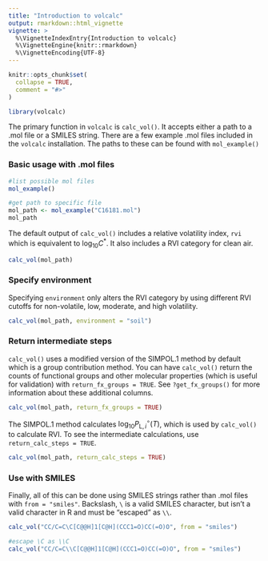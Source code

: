 ```yaml
---
title: "Introduction to volcalc"
output: rmarkdown::html_vignette
vignette: >
  %\VignetteIndexEntry{Introduction to volcalc}
  %\VignetteEngine{knitr::rmarkdown}
  %\VignetteEncoding{UTF-8}
---
```


```r
knitr::opts_chunk$set(
  collapse = TRUE,
  comment = "#>"
)
```

```r
library(volcalc)
```

The primary function in `volcalc` is `calc_vol()`.  It accepts either a path to a .mol file or a SMILES string.  There are a few example .mol files included in the `volcalc` installation.  The paths to these can be found with `mol_example()`

### Basic usage with .mol files

```r
#list possible mol files
mol_example()

#get path to specific file
mol_path <- mol_example("C16181.mol")
mol_path
```

The default output of `calc_vol()` includes a relative volatility index, `rvi` which is equivalent to $\textrm{log}_{10}C^\ast$.  It also includes a RVI category for clean air.

```r
calc_vol(mol_path)
```

### Specify environment

Specifying `environment` only alters the RVI category by using different RVI cutoffs for non-volatile, low, moderate, and high volatility.

```r
calc_vol(mol_path, environment = "soil")
```

### Return intermediate steps

`calc_vol()` uses a modified version of the SIMPOL.1 method by default which is a group contribution method.  You can have `calc_vol()` return the counts of functional groups and other molecular properties (which is useful for validation) with `return_fx_groups = TRUE`.  See `?get_fx_groups()` for more information about these additional columns.

```r
calc_vol(mol_path, return_fx_groups = TRUE)
```

The SIMPOL.1 method calculates $\textrm{log}_{10} P_{\textrm{L},i}^\circ(T)$, which is used by `calc_vol()` to calculate RVI. To see the intermediate calculations, use `return_calc_steps = TRUE`.

```r
calc_vol(mol_path, return_calc_steps = TRUE)
```

### Use with SMILES

Finally, all of this can be done using SMILES strings rather than .mol files with `from = "smiles"`.  Backslash, `\` is a valid SMILES character, but isn't a valid character in R and must be "escaped" as `\\`.

```r
calc_vol("CC/C=C\C[C@@H]1[C@H](CCC1=O)CC(=O)O", from = "smiles")
```
```r
#escape \C as \\C
calc_vol("CC/C=C\\C[C@@H]1[C@H](CCC1=O)CC(=O)O", from = "smiles")
```

